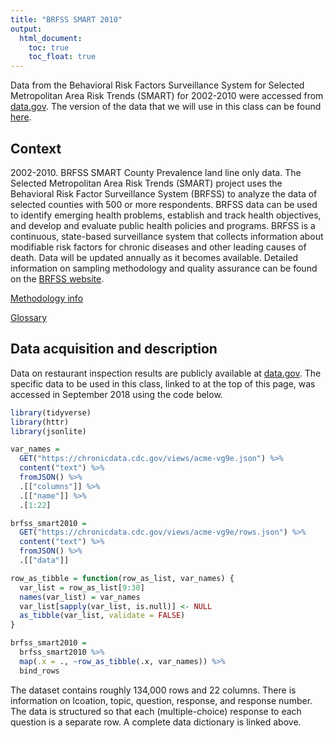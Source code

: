 ```yaml
---
title: "BRFSS SMART 2010"
output:
  html_document: 
    toc: true
    toc_float: true
---
```


Data from the Behavioral Risk Factors Surveillance System for Selected Metropolitan Area Risk Trends (SMART) for 2002-2010 were accessed from [data.gov](https://catalog.data.gov/dataset/behavioral-risk-factors-selected-metropolitan-area-risk-trends-smart-county-prevalence-dat-a0124). The version of the data that we will use in this class can be found [here](./data/brfss_smart2010.csv.zip).

## Context

2002-2010. BRFSS SMART County Prevalence land line only data. The Selected Metropolitan Area Risk Trends (SMART) project uses the Behavioral Risk Factor Surveillance System (BRFSS) to analyze the data of selected counties with 500 or more respondents. BRFSS data can be used to identify emerging health problems, establish and track health objectives, and develop and evaluate public health policies and programs. BRFSS is a continuous, state-based surveillance system that collects information about modifiable risk factors for chronic diseases and other leading causes of death. Data will be updated annually as it becomes available. Detailed information on sampling methodology and quality assurance can be found on the [BRFSS website](http://www.cdc.gov/brfss). 

[Methodology info](http://www.cdc.gov/brfss/factsheets/pdf/DBS_BRFSS_survey.pdf) 

[Glossary](https://chronicdata.cdc.gov/Behavioral-Risk-Factors/Behavioral-Risk-Factor-Surveillance-System-BRFSS-H/iuq5-y9ct)

## Data acquisition and description

Data on restaurant inspection results are publicly available at [data.gov](https://catalog.data.gov/dataset/behavioral-risk-factors-selected-metropolitan-area-risk-trends-smart-county-prevalence-dat-a0124). The specific data to be used in this class, linked to at the top of this page, was accessed in September 2018 using the code below.

```r
library(tidyverse)
library(httr)
library(jsonlite)

var_names = 
  GET("https://chronicdata.cdc.gov/views/acme-vg9e.json") %>%
  content("text") %>%
  fromJSON() %>% 
  .[["columns"]] %>% 
  .[["name"]] %>% 
  .[1:22]

brfss_smart2010 = 
  GET("https://chronicdata.cdc.gov/views/acme-vg9e/rows.json") %>% 
  content("text") %>%
  fromJSON() %>% 
  .[["data"]]

row_as_tibble = function(row_as_list, var_names) {
  var_list = row_as_list[9:30]
  names(var_list) = var_names 
  var_list[sapply(var_list, is.null)] <- NULL
  as_tibble(var_list, validate = FALSE)
}

brfss_smart2010 = 
  brfss_smart2010 %>% 
  map(.x = ., ~row_as_tibble(.x, var_names)) %>% 
  bind_rows
```

The dataset contains roughly 134,000 rows and 22 columns. There is information on lcoation, topic, question, response, and response number. The data is structured so that each (multiple-choice) response to each question is a separate row. A complete data dictionary is linked above. 
